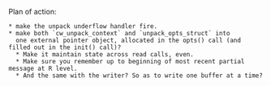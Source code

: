 
Plan of action:

    * make the unpack underflow handler fire.
    * make both `cw_unpack_context` and `unpack_opts_struct` into
      one external pointer object, allocated in the opts() call (and filled out in the init() call)?
      * Make it maintain state across read calls, even.
      * Make sure you remember up to beginning of most recent partial message at R level.
      * And the same with the writer? So as to write one buffer at a time?

